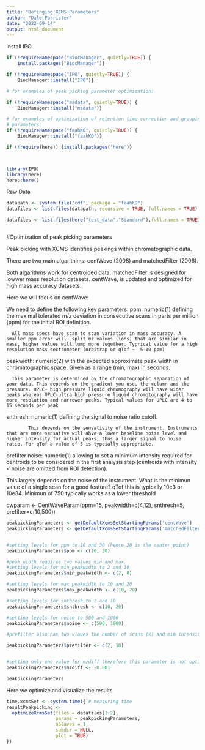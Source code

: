 ```yaml
---
title: "Definging XCMS Parameters"
author: "Dale Forrister"
date: "2022-09-14"
output: html_document
---
```

Install IPO
```r
if (!requireNamespace("BiocManager", quietly=TRUE)) { 
    install.packages("BiocManager")}

if (!requireNamespace("IPO", quietly=TRUE)) { 
    BiocManager::install("IPO")}

# for examples of peak picking parameter optimization:

if (!requireNamespace("msdata", quietly=TRUE)) { 
    BiocManager::install("msdata")}

# for examples of optimization of retention time correction and grouping
# parameters:
if (!requireNamespace("faahKO", quietly=TRUE)) { 
    BiocManager::install("faahKO")}

if (!require(here)) {install.packages('here')}



library(IPO)
library(here)
here::here()
```


Raw Data
```r
datapath <- system.file("cdf", package = "faahKO")
datafiles <- list.files(datapath, recursive = TRUE, full.names = TRUE)

datafiles <- list.files(here("test_data","Standard"),full.names = TRUE)



```
#Optimization of peak picking parameters 

Peak picking with XCMS identifies peakings within chromatographic data.

There are two main algarithims: centWave (2008) and matchedFilter (2006). 

Both algarithms work for centroided data. 
  matchedFilter is designed for lowwer mass resolution datasets. 
  centWave, is updated and optimized for high mass accuracy datasets. 
  
Here we will focus on centWave:

We need to define the following key parameters:
  ppm: numeric(1) defining the maximal tolerated m/z deviation in consecutive scans in parts per million (ppm) for the initial ROI definition.
        
      All mass specs have scan to scan variation in mass accuracy. A smaller ppm error will  split mz values (ions) that are similar in mass, higher values will lump more together. Typrical value for a high resolution mass sectrometer (orbitrap or qTof ~  5-10 ppm) 
  
  peakwidth: numeric(2) with the expected approximate peak width in chromatographic space. Given as a range (min, max) in seconds.
      
      This parameter is determined by the chromatographic separation of your data. This depends on the gradient you use, the column and the pressure. HPLC- high pressure liquid chromography will have wider peaks whereas UPLC-ultra high pressure liquid chromotography will have more resolution and narrower peaks. Typical values for UPLC are 4 to 15 seconds per peak
    
  snthresh: numeric(1) defining the signal to noise ratio cutoff.
  
            This depends on the sensativity of the instrument. Instruments that are more sensative will ahve a lower baseline noise level and higher intensity for actual peaks, thus a larger signal to noise ratio. For qTof a value of 5 is typcially appropriate. 
  
  
  prefilter
  noise: numeric(1) allowing to set a minimum intensity required for centroids to be considered in the first analysis step (centroids with intensity < noise are omitted from ROI detection).

  This largely depends on the noise of the instrument. What is the minimun value of a single scan for a good feature? qTof this is typically 10e3 or 10e34. Minimun of 750 typically works as a lower threshold 
  
cwparam <- CentWaveParam(ppm=15, peakwidth=c(4,12), snthresh=5, prefilter=c(10,500))

```r

peakpickingParameters <- getDefaultXcmsSetStartingParams('centWave')
peakpickingParameters <- getDefaultXcmsSetStartingParams('matchedFilter')


#setting levels for ppm to 10 and 30 (hence 20 is the center point)
peakpickingParameters$ppm <- c(10, 30)

#peak width requires two values min and max. 
#setting levels for min_peakwidth to 2 and 10 
peakpickingParameters$min_peakwidth <- c(2, 8)

#setting levels for max_peakwidth to 10 and 20 
peakpickingParameters$max_peakwidth <- c(10, 20)

#setting levels for snthresh to 2 and 10
peakpickingParameters$snthresh <- c(10, 20)

#setting levels for noice to 500 and 1000
peakpickingParameters$noise <- c(500, 1000)

#prefilter also has two vlaues the number of scans (k) and min intensity (I). Because we are optimizing noise, we can ignore I. 

peakpickingParameters$prefilter <- c(2, 10)


#setting only one value for mzdiff therefore this parameter is not optimized and we will use the default
peakpickingParameters$mzdiff <- -0.001

peakpickingParameters

```
Here we optimize and visualize the results
```r

time.xcmsSet <- system.time({ # measuring time
resultPeakpicking <- 
  optimizeXcmsSet(files = datafiles[1:2], 
                  params = peakpickingParameters, 
                  nSlaves = 1, 
                  subdir = NULL,
                  plot = TRUE)
})
```



```r

```

```r

```

```r

```

```r

```
